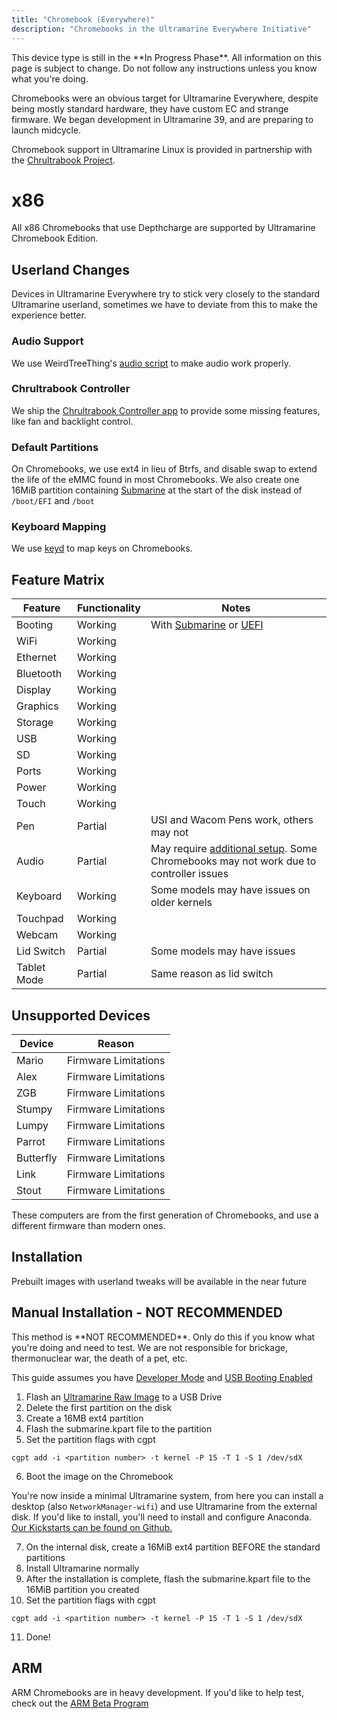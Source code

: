 ```yaml
---
title: "Chromebook (Everywhere)"
description: "Chromebooks in the Ultramarine Everywhere Initiative"
---
```



<Alert type="info">
  This device type is still in the **In Progress Phase**. All information on
  this page is subject to change. Do not follow any instructions unless you know
  what you're doing.
</Alert>

Chromebooks were an obvious target for Ultramarine Everywhere, despite being mostly
standard hardware, they have custom EC and strange firmware. We began development
in Ultramarine 39, and are preparing to launch midcycle.

Chromebook support in Ultramarine Linux is provided in partnership with the [Chrultrabook Project](https://chrultrabook.com).

# x86

All x86 Chromebooks that use Depthcharge are supported by Ultramarine Chromebook Edition.

## Userland Changes

Devices in Ultramarine Everywhere try to stick very closely to the standard Ultramarine userland, sometimes we have to deviate from this to make the experience better.

### Audio Support

We use WeirdTreeThing's [audio script](https://github.com/WeirdTreeThing/chromebook-linux-audio) to make audio work properly.

### Chrultrabook Controller

We ship the [Chrultrabook Controller app](https://github.com/death7654/Chrultrabook-Tools) to provide some missing features, like fan and backlight control.

### Default Partitions

On Chromebooks, we use ext4 in lieu of Btrfs, and disable swap to extend the life of the eMMC found in most Chromebooks. We also create one 16MiB partition containing [Submarine](https://developer.fyralabs.com/submarine) at the start of the disk instead of `/boot/EFI` and `/boot`

### Keyboard Mapping

We use [keyd](https://github.com/rvaiya/keyd) to map keys on Chromebooks.

## Feature Matrix

| Feature     | Functionality | Notes                                                                                                                                            |
| ----------- | ------------- | ------------------------------------------------------------------------------------------------------------------------------------------------ |
| Booting     | Working       | With [Submarine](https://developer.fyralabs.com/submarine) or [UEFI](https://docs.chrultrabook.com/docs/firmware/)                               |
| WiFi        | Working       |                                                                                                                                                  |
| Ethernet    | Working       |                                                                                                                                                  |
| Bluetooth   | Working       |                                                                                                                                                  |
| Display     | Working       |                                                                                                                                                  |
| Graphics    | Working       |                                                                                                                                                  |
| Storage     | Working       |                                                                                                                                                  |
| USB         | Working       |                                                                                                                                                  |
| SD          | Working       |                                                                                                                                                  |
| Ports       | Working       |                                                                                                                                                  |
| Power       | Working       |                                                                                                                                                  |
| Touch       | Working       |                                                                                                                                                  |
| Pen         | Partial       | USI and Wacom Pens work, others may not                                                                                                          |
| Audio       | Partial       | May require [additional setup](https://github.com/WeirdTreeThing/chromebook-linux-audio). Some Chromebooks may not work due to controller issues |
| Keyboard    | Working       | Some models may have issues on older kernels                                                                                                     |
| Touchpad    | Working       |                                                                                                                                                  |
| Webcam      | Working       |                                                                                                                                                  |
| Lid Switch  | Partial       | Some models may have issues                                                                                                                      |
| Tablet Mode | Partial       | Same reason as lid switch                                                                                                                        |

## Unsupported Devices

| Device    | Reason               |
| --------- | -------------------- |
| Mario     | Firmware Limitations |
| Alex      | Firmware Limitations |
| ZGB       | Firmware Limitations |
| Stumpy    | Firmware Limitations |
| Lumpy     | Firmware Limitations |
| Parrot    | Firmware Limitations |
| Butterfly | Firmware Limitations |
| Link      | Firmware Limitations |
| Stout     | Firmware Limitations |

These computers are from the first generation of Chromebooks, and use a different firmware than modern ones.

## Installation

Prebuilt images with userland tweaks will be available in the near future

## Manual Installation - NOT RECOMMENDED

<Alert type="warning">
  This method is **NOT RECOMMENDED**. Only do this if you know what you're doing
  and need to test. We are not responsible for brickage, thermonuclear war, the
  death of a pet, etc.
</Alert>

This guide assumes you have [Developer Mode](https://chromium.googlesource.com/chromiumos/docs/+/main/developer_mode.md#dev-mode) and [USB Booting Enabled](https://chromium.googlesource.com/chromiumos/docs/+/main/developer_guide.md#boot-from-your-usb-disk)

1. Flash an [Ultramarine Raw Image](https://images.fyralabs.com/images/ultramarine/39/) to a USB Drive
2. Delete the first partition on the disk
3. Create a 16MB ext4 partition
4. Flash the submarine.kpart file to the partition
5. Set the partition flags with cgpt

```
cgpt add -i <partition number> -t kernel -P 15 -T 1 -S 1 /dev/sdX
```

6. Boot the image on the Chromebook

You're now inside a minimal Ultramarine system, from here you can install a desktop (also `NetworkManager-wifi`) and use Ultramarine from the external disk. If you'd like to install, you'll need to install and configure Anaconda. [Our Kickstarts can be found on Github.](https://github.com/Ultramarine-Linux/build-scripts/tree/main/kickstarts)

7. On the internal disk, create a 16MiB ext4 partition BEFORE the standard partitions
8. Install Ultramarine normally
9. After the installation is complete, flash the submarine.kpart file to the 16MiB partition you created
10. Set the partition flags with cgpt

```
cgpt add -i <partition number> -t kernel -P 15 -T 1 -S 1 /dev/sdX
```

11. Done!

## ARM

ARM Chromebooks are in heavy development. If you'd like to help test, check out the [ARM Beta Program](/en/chromebook/armbeta)
